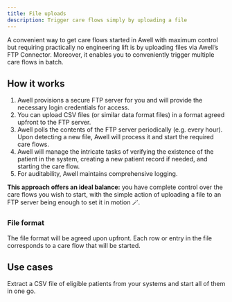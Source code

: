 ```yaml
---
title: File uploads
description: Trigger care flows simply by uploading a file
---
```


A convenient way to get care flows started in Awell with maximum control but requiring practically no engineering lift is by uploading files via Awell’s FTP Connector. Moreover, it enables you to conveniently trigger multiple care flows in batch.

## How it works

1. Awell provisions a secure FTP server for you and will provide the necessary login credentials for access.
2. You can upload CSV files (or similar data format files) in a format agreed upfront to the FTP server.
3. Awell polls the contents of the FTP server periodically (e.g. every hour). Upon detecting a new file, Awell will process it and start the required care flows.
4. Awell will manage the intricate tasks of verifying the existence of the patient in the system, creating a new patient record if needed, and starting the care flow.
5. For auditability, Awell maintains comprehensive logging.

**This approach offers an ideal balance:** you have complete control over the care flows you wish to start, with the simple action of uploading a file to an FTP server being enough to set it in motion 🪄.

### File format

The file format will be agreed upon upfront. Each row or entry in the file corresponds to a care flow that will be started.

## Use cases

Extract a CSV file of eligible patients from your systems and start all of them in one go.
